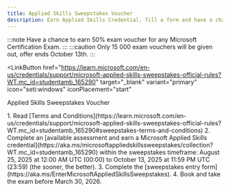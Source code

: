 ```yaml
---
title: Applied Skills Sweepstakes Voucher
description: Earn Applied Skills Credential, fill a form and have a chance at winning a 50% exam voucher.
---
```


:::note
Have a chance to earn 50% exam voucher for any Microsoft Certification Exam.
:::
:::caution
Only 15 000 exam vouchers will be given out, offer ends October 13th.
:::

<LinkButton
  href="https://learn.microsoft.com/en-us/credentials/support/microsoft-applied-skills-sweepstakes-official-rules?WT.mc_id=studentamb_165290" target="_blank"
  variant="primary"
  icon="seti:windows"
  iconPlacement="start"
>
  Applied Skills Sweepstakes Voucher
</LinkButton>

<Steps>
  1. Read [Terms and Conditions](https://learn.microsoft.com/en-us/credentials/support/microsoft-applied-skills-sweepstakes-official-rules?WT.mc_id=studentamb_165290#sweepstakes-terms-and-conditions)
  2. Complete an [available assessment and earn a Microsoft Applied Skills credential](https://aka.ms/microsoftappliedskillssweepstakes/collection?WT.mc_id=studentamb_165290) within the sweepstakes timeframe: August 25, 2025 at 12:00 AM UTC (00:00) to October 13, 2025 at 11:59 PM UTC (23:59) (the sooner, the better).
  3. Complete the [sweepstakes entry form](https://aka.ms/EnterMicrosoftAppliedSkillsSweepstakes).
  4. Book and take the exam before March 30, 2026.
</Steps>

<LinkCard title="Microsoft Exam Study Materials Collection" href="https://certs.msfthub.wiki/wiki/" />
